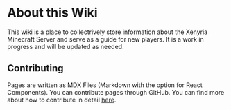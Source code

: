 # About this Wiki

This wiki is a place to collectrively store information about the Xenyria Minecraft Server and serve as a guide for new players. It is a work in progress and will be updated as needed.

## Contributing

Pages are written as MDX Files (Markdown with the option for React Components). You can contribute pages through GitHub. You can find more about how to contribute in detail [here](/meta/preparation).
